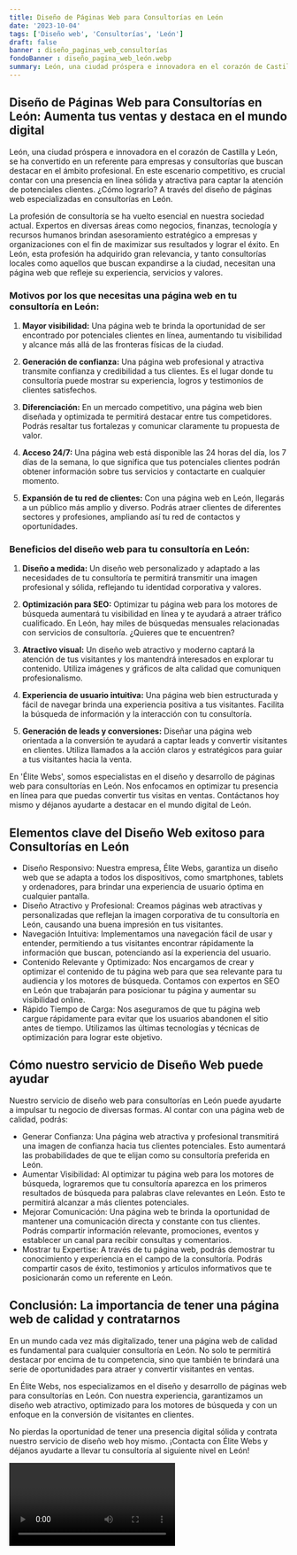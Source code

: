 ```yaml
---
title: Diseño de Páginas Web para Consultorías en León
date: '2023-10-04'
tags: ['Diseño web', 'Consultorías', 'León']
draft: false
banner : diseño_paginas_web_consultorías
fondoBanner : diseño_pagina_web_león.webp
summary: León, una ciudad próspera e innovadora en el corazón de Castilla y León, se ha convertido en un referente para empresas y consultorías que buscan destacar en el ámbito profesional. En este escenario competitivo, es crucial contar con una presencia en línea sólida y atractiva para captar la atención de potenciales clientes. ¿Cómo lograrlo? A través del diseño de páginas web especializadas en consultorías en León.
---
```


## Diseño de Páginas Web para Consultorías en León: Aumenta tus ventas y destaca en el mundo digital

León, una ciudad próspera e innovadora en el corazón de Castilla y León, se ha convertido en un referente para empresas y consultorías que buscan destacar en el ámbito profesional. En este escenario competitivo, es crucial contar con una presencia en línea sólida y atractiva para captar la atención de potenciales clientes. ¿Cómo lograrlo? A través del diseño de páginas web especializadas en consultorías en León.

La profesión de consultoría se ha vuelto esencial en nuestra sociedad actual. Expertos en diversas áreas como negocios, finanzas, tecnología y recursos humanos brindan asesoramiento estratégico a empresas y organizaciones con el fin de maximizar sus resultados y lograr el éxito. En León, esta profesión ha adquirido gran relevancia, y tanto consultorías locales como aquellos que buscan expandirse a la ciudad, necesitan una página web que refleje su experiencia, servicios y valores.

### Motivos por los que necesitas una página web en tu consultoría en León:

1. **Mayor visibilidad:** Una página web te brinda la oportunidad de ser encontrado por potenciales clientes en línea, aumentando tu visibilidad y alcance más allá de las fronteras físicas de la ciudad.

2. **Generación de confianza:** Una página web profesional y atractiva transmite confianza y credibilidad a tus clientes. Es el lugar donde tu consultoría puede mostrar su experiencia, logros y testimonios de clientes satisfechos.

3. **Diferenciación:** En un mercado competitivo, una página web bien diseñada y optimizada te permitirá destacar entre tus competidores. Podrás resaltar tus fortalezas y comunicar claramente tu propuesta de valor.

4. **Acceso 24/7:** Una página web está disponible las 24 horas del día, los 7 días de la semana, lo que significa que tus potenciales clientes podrán obtener información sobre tus servicios y contactarte en cualquier momento.

5. **Expansión de tu red de clientes:** Con una página web en León, llegarás a un público más amplio y diverso. Podrás atraer clientes de diferentes sectores y profesiones, ampliando así tu red de contactos y oportunidades.

### Beneficios del diseño web para tu consultoría en León:

1. **Diseño a medida:** Un diseño web personalizado y adaptado a las necesidades de tu consultoría te permitirá transmitir una imagen profesional y sólida, reflejando tu identidad corporativa y valores.

2. **Optimización para SEO:** Optimizar tu página web para los motores de búsqueda aumentará tu visibilidad en línea y te ayudará a atraer tráfico cualificado. En León, hay miles de búsquedas mensuales relacionadas con servicios de consultoría. ¿Quieres que te encuentren?

3. **Atractivo visual:** Un diseño web atractivo y moderno captará la atención de tus visitantes y los mantendrá interesados en explorar tu contenido. Utiliza imágenes y gráficos de alta calidad que comuniquen profesionalismo.

4. **Experiencia de usuario intuitiva:** Una página web bien estructurada y fácil de navegar brinda una experiencia positiva a tus visitantes. Facilita la búsqueda de información y la interacción con tu consultoría.

5. **Generación de leads y conversiones:** Diseñar una página web orientada a la conversión te ayudará a captar leads y convertir visitantes en clientes. Utiliza llamados a la acción claros y estratégicos para guiar a tus visitantes hacia la venta.

En 'Élite Webs', somos especialistas en el diseño y desarrollo de páginas web para consultorías en León. Nos enfocamos en optimizar tu presencia en línea para que puedas convertir tus visitas en ventas. Contáctanos hoy mismo y déjanos ayudarte a destacar en el mundo digital de León.

<GifSeo />

<Cta />

## Elementos clave del Diseño Web exitoso para Consultorías en León

- Diseño Responsivo: Nuestra empresa, Élite Webs, garantiza un diseño web que se adapta a todos los dispositivos, como smartphones, tablets y ordenadores, para brindar una experiencia de usuario óptima en cualquier pantalla.
- Diseño Atractivo y Profesional: Creamos páginas web atractivas y personalizadas que reflejan la imagen corporativa de tu consultoría en León, causando una buena impresión en tus visitantes.
- Navegación Intuitiva: Implementamos una navegación fácil de usar y entender, permitiendo a tus visitantes encontrar rápidamente la información que buscan, potenciando así la experiencia del usuario.
- Contenido Relevante y Optimizado: Nos encargamos de crear y optimizar el contenido de tu página web para que sea relevante para tu audiencia y los motores de búsqueda. Contamos con expertos en SEO en León que trabajarán para posicionar tu página y aumentar su visibilidad online.
- Rápido Tiempo de Carga: Nos aseguramos de que tu página web cargue rápidamente para evitar que los usuarios abandonen el sitio antes de tiempo. Utilizamos las últimas tecnologías y técnicas de optimización para lograr este objetivo.

## Cómo nuestro servicio de Diseño Web puede ayudar

Nuestro servicio de diseño web para consultorías en León puede ayudarte a impulsar tu negocio de diversas formas. Al contar con una página web de calidad, podrás:

- Generar Confianza: Una página web atractiva y profesional transmitirá una imagen de confianza hacia tus clientes potenciales. Esto aumentará las probabilidades de que te elijan como su consultoría preferida en León.
- Aumentar Visibilidad: Al optimizar tu página web para los motores de búsqueda, lograremos que tu consultoría aparezca en los primeros resultados de búsqueda para palabras clave relevantes en León. Esto te permitirá alcanzar a más clientes potenciales.
- Mejorar Comunicación: Una página web te brinda la oportunidad de mantener una comunicación directa y constante con tus clientes. Podrás compartir información relevante, promociones, eventos y establecer un canal para recibir consultas y comentarios.
- Mostrar tu Expertise: A través de tu página web, podrás demostrar tu conocimiento y experiencia en el campo de la consultoría. Podrás compartir casos de éxito, testimonios y artículos informativos que te posicionarán como un referente en León.

## Conclusión: La importancia de tener una página web de calidad y contratarnos

En un mundo cada vez más digitalizado, tener una página web de calidad es fundamental para cualquier consultoría en León. No solo te permitirá destacar por encima de tu competencia, sino que también te brindará una serie de oportunidades para atraer y convertir visitantes en ventas.

En Élite Webs, nos especializamos en el diseño y desarrollo de páginas web para consultorías en León. Con nuestra experiencia, garantizamos un diseño web atractivo, optimizado para los motores de búsqueda y con un enfoque en la conversión de visitantes en clientes.

No pierdas la oportunidad de tener una presencia digital sólida y contrata nuestro servicio de diseño web hoy mismo. ¡Contacta con Élite Webs y déjanos ayudarte a llevar tu consultoría al siguiente nivel en León!

<Video />

<CtaBot job='Consultorías' city='León'/>

<Gmaps query='León+españa+maps' />